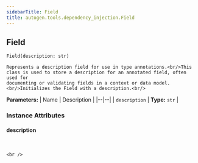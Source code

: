 ```yaml
---
sidebarTitle: Field
title: autogen.tools.dependency_injection.Field
---
```

<h2 id="autogen.tools.dependency_injection.Field" class="doc doc-heading">
    <code class="doc-symbol doc-symbol-heading doc-symbol-class"></code>
    <span class="doc doc-object-name doc-class-name">Field</span>
</h2>

```python
Field(description: str)
```

    Represents a description field for use in type annotations.<br/>This class is used to store a description for an annotated field, often used for
    documenting or validating fields in a context or data model.<br/>Initializes the Field with a description.<br/>

<b>Parameters:</b>
| Name | Description |
|--|--|
| `description` | **Type:** `str` |

### Instance Attributes

<code class="doc-symbol doc-symbol-heading doc-symbol-attribute"></code>
#### description
<br />

    <br />